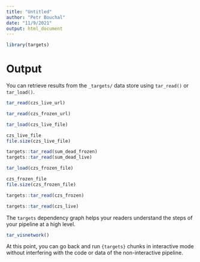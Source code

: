 ```yaml
---
title: "Untitled"
author: "Petr Bouchal"
date: "11/9/2021"
output: html_document
---
```


```r
library(targets)
```


# Output

You can retrieve results from the `_targets/` data store using `tar_read()` or `tar_load()`.

```r
tar_read(czs_live_url)
```


```r
tar_read(czs_frozen_url)
```

```r
tar_load(czs_live_file)

czs_live_file
file.size(czs_live_file)
```

```r
targets::tar_read(sum_dead_frozen)
targets::tar_read(sum_dead_live)
```


```r
tar_load(czs_frozen_file)

czs_frozen_file
file.size(czs_frozen_file)
```

```r
targets::tar_read(czs_frozen)
```

```r
targets::tar_read(czs_live)
```


The `targets` dependency graph helps your readers understand the steps of your pipeline at a high level.

```r
tar_visnetwork()
```

At this point, you can go back and run `{targets}` chunks in interactive mode without interfering with the code or data of the non-interactive pipeline.
